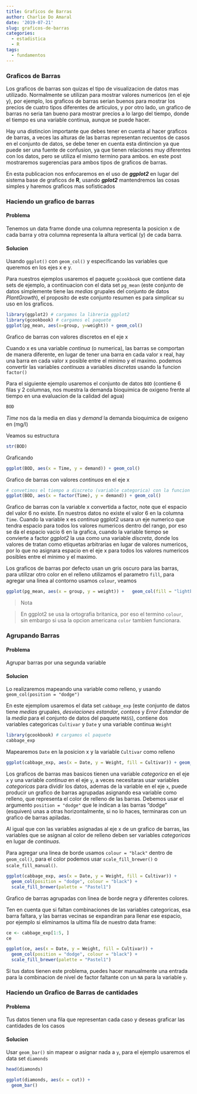 ```yaml
---
title: Graficos de Barras
author: Charlie Do Amaral
date: '2019-07-21'
slug: graficos-de-barras
categories:
  - estadistica
  - R
tags:
  - fundamentos
---
```


### Graficos de Barras
Los graficos de barras son quizas el tipo de visualizacion de datos mas utilizado. Normalmente se utilizan para mostrar valores numericos (en el eje y), por ejemplo, los graficos de barras serian buenos para mostrar los precios de cuatro tipos diferentes de articulos, y por otro lado, un grafico de barras no seria tan bueno para mostrar precios a lo largo del tiempo, donde el tiempo es una variable continua, aunque se puede hacer.

Hay una distincion importante que debes tener en cuenta al hacer graficos de barras, a veces las alturas de las barras representan recuentos de casos en el conjunto de datos, se debe tener en cuenta esta dintincion ya que puede ser una fuente de confusion, ya que tienen relaciones muy diferentes con los datos, pero se utiliza el mismo termino para ambos. en este post mostraremos sugerencias para ambos tipos de graficos de barras.

En esta publicacion nos enfocaremos en el uso de **_ggplot2_** en lugar del sistema base de graficos de **R**, usando **_gplot2_** mantendremos las cosas simples y haremos graficos mas sofisticados

### Haciendo un grafico de barras
#### Problema
Tenemos un data frame donde una columna representa la posicion x de cada barra y otra columna representa la altura vertical (y) de cada barra.

#### Solucion
Usando `ggplot()` con `geom_col()` y especificando las variables que queremos en los ejes x e y.

Para nuestros ejemplos usaremos el paquete `gcookbook` que contiene data sets de ejemplo, a continuacion con el data set `pg_mean` (este conjunto de datos simplemente tiene las _medias_ grupales del conjunto de datos _PlantGrowth_), el proposito de este conjunto resumen es para simplicar su uso en los graficos.

```r
library(ggplot2) # cargamos la libreria ggplot2
library(gcookbook) # cargamos el paquete
ggplot(pg_mean, aes(x=group, y=weight)) + geom_col()
```

Grafico de barras con valores discretos en el eje x

Cuando x es una variable _continua_ (o numerica), las barras se comportan de manera diferente, en lugar de tener una barra en cada valor x real, hay una barra en cada valor x posible entre el minimo y el maximo. podemos convertir las variables _continuas_ a variables _discretas_ usando la funcion `factor()`

Para el siguiente ejemplo usaremos el conjunto de datos `BOD` (contiene 6 filas y 2 columnas, nos muestra la demanda bioquimica de oxigeno frente al tiempo en una evaluacion de la calidad del agua)

```r
BOD
```

_Time_ nos da la media en dias y _demand_ la demanda bioquimica de oxigeno en (mg/l)

Veamos su estructura
```r
str(BOD)
```

Graficando
```r
ggplot(BOD, aes(x = Time, y = demand)) + geom_col()

```

Grafico de barras con valores _continuos_ en el eje x

```r
# convetimos el tiempo a discreto (variable categorica) con la funcion factor()
ggplot(BOD, aes(x = factor(Time), y = demand)) + geom_col()
```

Grafico de barras con la variable x convertida a factor, note que el espacio del valor 6 no existe. En nuestros datos no existe el valor 6 en la columna `Time`. Cuando la variable x es _continua_ ggplot2 usara un eje numerico que tendra espacio para todos los valores numericos dentro del rango, por eso se da el espacio vacio 6 en la grafica, cuando la variable tiempo se convierte a factor _ggplot2_ la usa como una variable _discreta_, donde los valores de tratan como etiquetas arbitrarias en lugar de valores numericos, por lo que no asignara espacio en el eje x para todos los valores numericos posibles entre el minimo y el maximo.

Los graficos de barras por defecto usan un gris oscuro para las barras, para utilizar otro color en el relleno utilizamos el parametro `fill`, para agregar una linea al contorno usamos `colour`, veamos

```r
ggplot(pg_mean, aes(x = group, y = weight)) +   geom_col(fill = "lightblue", colour = "black")
```

>Nota

>En ggplot2 se usa la ortografia britanica, por eso el termino `colour`, sin embargo si usa la opcion americana `color` tambien funcionara.

### Agrupando Barras
#### Problema
Agrupar barras por una segunda variable

#### Solucion
Lo realizaremos mapeando una variable como relleno, y usando `geom_col(position = "dodge")`

En este ejemplom usaremos el data set `cabbage_exp` (este conjunto de datos tiene _medias_ grupales, _desviaciones estandar_, _conteos_ y _Error Estandar_ de la _media_ para el conjunto de datos del paquete `MASS`), contiene dos variables categoricas `Cultivar` y `Date` y una variable continua `Weight`

```r
library(gcookbook) # cargamos el paquete
cabbage_exp
```

Mapearemos `Date` en la posicion x y la variable `Cultivar` como relleno
```r
ggplot(cabbage_exp, aes(x = Date, y = Weight, fill = Cultivar)) + geom_col(position = "dodge")
```

Los graficos de barras mas basicos tienen una variable _categorica_ en el eje `x` y una variable _continua_ en el eje `y`, a veces necesitaras usar variables _categoricas_ para dividir los datos, ademas de la variable en el eje `x`, puede producir un grafico de barras agrupadas asignando esa variable como relleno, que representa el color de relleno de las barras. Debemos usar el argumento `position = "dodge"` que le indican a las barras "dodge" (esquiven) unas a otras horizontalmente, si no lo haces, terminaras con un grafico de barras apiladas.

Al igual que con las variables asignadas al eje x de un grafico de barras, las variables que se asignan al color de relleno deben ser variables _categoricas_ en lugar de _continuas_.

Para agregar una linea de borde usamos `colour = "black"` dentro de `geom_col()`, para el color podemos usar `scale_fill_brewer()` o `scale_fill_manual()`.

```r
ggplot(cabbage_exp, aes(x = Date, y = Weight, fill = Cultivar)) +
  geom_col(position = "dodge", colour = "black") +
  scale_fill_brewer(palette = "Pastel1")
```

Grafico de barras agrupadas con linea de borde negra y diferentes colores.

Ten en cuenta que si faltan combinaciones de las variables categoricas, esa barra faltara, y las barras vecinas se expandiran para llenar ese espacio, por ejemplo si eliminamos la ultima fila de nuestro data frame:

```r
ce <- cabbage_exp[1:5, ]
ce
```

```r
ggplot(ce, aes(x = Date, y = Weight, fill = Cultivar)) +
  geom_col(position = "dodge", colour = "black") +
  scale_fill_brewer(palette = "Pastel1")
```

Si tus datos tienen este problema, puedes hacer manualmente una entrada para la combinacion de nivel de factor faltante con un `NA` para la variable `y`.

### Haciendo un Grafico de Barras de cantidades
#### Problema
Tus datos tienen una fila que representan cada caso y deseas graficar las cantidades de los casos

#### Solucion
Usar `geom_bar()` sin mapear o asignar nada a `y`, para el ejemplo usaremos el data set `diamonds`

```r
head(diamonds)
```

```r
ggplot(diamonds, aes(x = cut)) +
  geom_bar()
```























